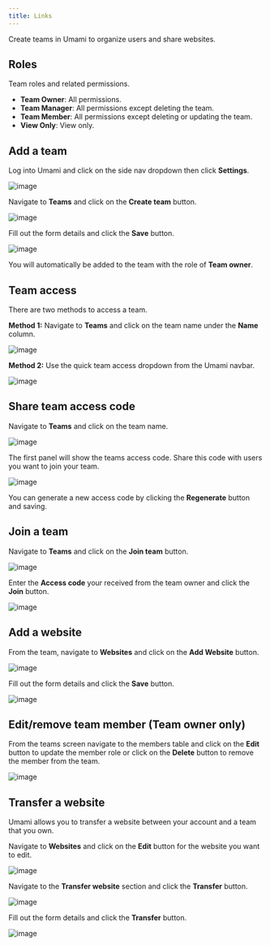 ```yaml
---
title: Links
---
```


Create teams in Umami to organize users and share websites.

## Roles

Team roles and related permissions.

- **Team Owner**: All permissions.
- **Team Manager**: All permissions except deleting the team.
- **Team Member**: All permissions except deleting or updating the team.
- **View Only**: View only.

## Add a team

Log into Umami and click on the side nav dropdown then click **Settings**.

![image](/images/docs/v3/navbar-settings.png)

Navigate to **Teams** and click on the **Create team** button.

![image](/images/docs/v3/team-add.png)

Fill out the form details and click the **Save** button.

![image](/images/docs/v3/team-add-form.png)

You will automatically be added to the team with the role of **Team owner**.

## Team access

There are two methods to access a team.

**Method 1:** Navigate to **Teams** and click on the team name under the **Name** column.

![image](/images/docs/v3/team-view.png)

**Method 2:** Use the quick team access dropdown from the Umami navbar.

![image](/images/docs/v3/team-quick-access.png)

## Share team access code

Navigate to **Teams** and click on the team name.

![image](/images/docs/v3/team-view.png)

The first panel will show the teams access code. Share this code with users you want to join your team.

![image](/images/docs/v3/team-details.png)

You can generate a new access code by clicking the **Regenerate** button and saving.

## Join a team

Navigate to **Teams** and click on the **Join team** button.

![image](/images/docs/v3/team-add.png)

Enter the **Access code** your received from the team owner and click the **Join** button.

![image](/images/docs/v3/team-join-form.png)

## Add a website

From the team, navigate to **Websites** and click on the **Add Website** button.

![image](/images/docs/v3/team-website.png)

Fill out the form details and click the **Save** button.

![image](/images/docs/v3/website-add-form.png)

## Edit/remove team member (Team owner only)

From the teams screen navigate to the members table and click on the **Edit** button to update the member role or click on the **Delete** button to remove the member from the team.

![image](/images/docs/v3/team-member-edit.png)

## Transfer a website

Umami allows you to transfer a website between your account and a team that you own.

Navigate to **Websites** and click on the **Edit** button for the website you want to edit.

![image](/images/docs/v3/website-edit.png)

Navigate to the **Transfer website** section and click the **Transfer** button.

![image](/images/docs/v3/website-transfer.png)

Fill out the form details and click the **Transfer** button.

![image](/images/docs/v3//website-transfer-form.png)
